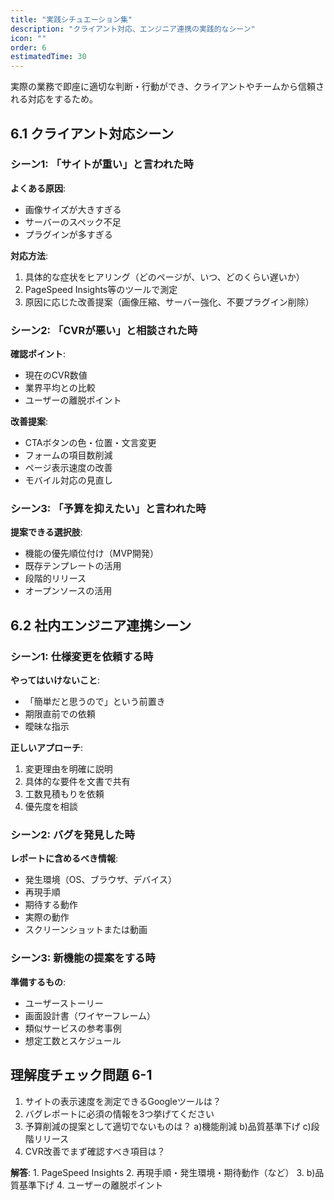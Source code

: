 ```yaml
---
title: "実践シチュエーション集"
description: "クライアント対応、エンジニア連携の実践的なシーン"
icon: ""
order: 6
estimatedTime: 30
---
```


<WhyNeeded>
実際の業務で即座に適切な判断・行動ができ、クライアントやチームから信頼される対応をするため。
</WhyNeeded>

## 6.1 クライアント対応シーン

### シーン1: 「サイトが重い」と言われた時

**よくある原因**:

- 画像サイズが大きすぎる
- サーバーのスペック不足
- プラグインが多すぎる

**対応方法**:

1. 具体的な症状をヒアリング（どのページが、いつ、どのくらい遅いか）
2. PageSpeed Insights等のツールで測定
3. 原因に応じた改善提案（画像圧縮、サーバー強化、不要プラグイン削除）

### シーン2: 「CVRが悪い」と相談された時

**確認ポイント**:

- 現在のCVR数値
- 業界平均との比較
- ユーザーの離脱ポイント

**改善提案**:

- CTAボタンの色・位置・文言変更
- フォームの項目数削減
- ページ表示速度の改善
- モバイル対応の見直し

### シーン3: 「予算を抑えたい」と言われた時

**提案できる選択肢**:

- 機能の優先順位付け（MVP開発）
- 既存テンプレートの活用
- 段階的リリース
- オープンソースの活用

## 6.2 社内エンジニア連携シーン

### シーン1: 仕様変更を依頼する時

**やってはいけないこと**:

- 「簡単だと思うので」という前置き
- 期限直前での依頼
- 曖昧な指示

**正しいアプローチ**:

1. 変更理由を明確に説明
2. 具体的な要件を文書で共有
3. 工数見積もりを依頼
4. 優先度を相談

### シーン2: バグを発見した時

**レポートに含めるべき情報**:

- 発生環境（OS、ブラウザ、デバイス）
- 再現手順
- 期待する動作
- 実際の動作
- スクリーンショットまたは動画

### シーン3: 新機能の提案をする時

**準備するもの**:

- ユーザーストーリー
- 画面設計書（ワイヤーフレーム）
- 類似サービスの参考事例
- 想定工数とスケジュール

## 理解度チェック問題 6-1

1. サイトの表示速度を測定できるGoogleツールは？
2. バグレポートに必須の情報を3つ挙げてください
3. 予算削減の提案として適切でないものは？ a)機能削減 b)品質基準下げ c)段階リリース
4. CVR改善でまず確認すべき項目は？

**解答**: 1. PageSpeed Insights 2. 再現手順・発生環境・期待動作（など） 3. b)品質基準下げ 4. ユーザーの離脱ポイント
